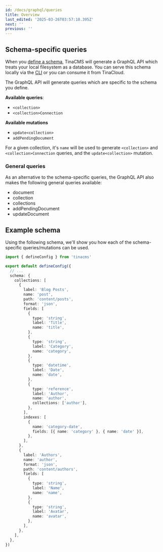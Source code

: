 ```yaml
---
id: /docs/graphql/queries
title: Overview
last_edited: '2025-03-26T03:57:10.395Z'
next: ''
previous: ''
---
```


## Schema-specific queries

When you [define a schema](/docs/schema), TinaCMS will generate a GraphQL API which treats your local filesystem as a database. You can serve this schema locally via the [CLI](/docs/graphql/cli) or you can consume it from TinaCloud.

The GraphQL API will generate queries which are specific to the schema you define.

**Available queries**:

* `<collection>`
* `<collection>Connection`

**Available mutations**

* `update<collection>`
* `addPendingDocument`

For a given collection, it's `name` will be used to generate `<collection>` and `<collection>Connection` queries, and the `update<collection>` mutation.

### General queries

As an alternative to the schema-specific queries, the GraphQL API also makes the following general queries available:

* document
* collection
* collections
* addPendingDocument
* updateDocument

## Example schema

Using the following schema, we'll show you how each of the schema-specific queries/mutations can be used.

```ts
import { defineConfig } from 'tinacms'

export default defineConfig({
  // ...
  schema: {
    collections: [
      {
        label: 'Blog Posts',
        name: 'post',
        path: 'content/posts',
        format: 'json',
        fields: [
          {
            type: 'string',
            label: 'Title',
            name: 'title',
          },
          {
            type: 'string',
            label: 'Category',
            name: 'category',
          },
          {
            type: 'datetime',
            label: 'Date',
            name: 'date',
          },
          {
            type: 'reference',
            label: 'Author',
            name: 'author',
            collections: ['author'],
          },
        ],
        indexes: [
          {
            name: 'category-date',
            fields: [{ name: 'category' }, { name: 'date' }],
          },
        ],
      },
      {
        label: 'Authors',
        name: 'author',
        format: 'json',
        path: 'content/authors',
        fields: [
          {
            type: 'string',
            label: 'Name',
            name: 'name',
          },
          {
            type: 'string',
            label: 'Avatar',
            name: 'avatar',
          },
        ],
      },
    ],
  },
})
```
